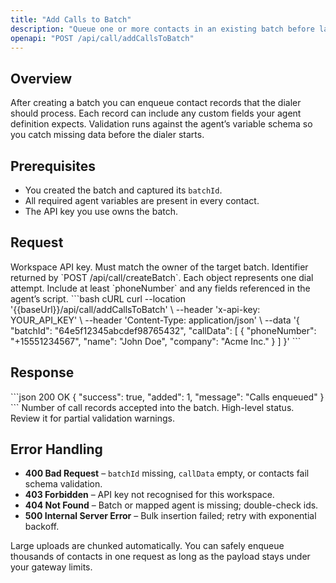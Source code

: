 ```yaml
---
title: "Add Calls to Batch"
description: "Queue one or more contacts in an existing batch before launching the dialer."
openapi: "POST /api/call/addCallsToBatch"
---
```


## Overview
After creating a batch you can enqueue contact records that the dialer should process. Each record can include any custom fields your agent definition expects. Validation runs against the agent’s variable schema so you catch missing data before the dialer starts.

## Prerequisites
- You created the batch and captured its `batchId`.
- All required agent variables are present in every contact.
- The API key you use owns the batch.

## Request
<ParamField header="x-api-key" type="string" required>
Workspace API key. Must match the owner of the target batch.
</ParamField>

<ParamField body="batchId" type="string" required>
Identifier returned by `POST /api/call/createBatch`.
</ParamField>

<ParamField body="callData" type="array[object]" required>
Each object represents one dial attempt. Include at least `phoneNumber` and any fields referenced in the agent’s script.
</ParamField>

<RequestExample>
```bash cURL
curl --location '{{baseUrl}}/api/call/addCallsToBatch' \
  --header 'x-api-key: YOUR_API_KEY' \
  --header 'Content-Type: application/json' \
  --data '{
    "batchId": "64e5f12345abcdef98765432",
    "callData": [
      {
        "phoneNumber": "+15551234567",
        "name": "John Doe",
        "company": "Acme Inc."
      }
    ]
  }'
```
</RequestExample>

## Response
<ResponseExample>
```json 200 OK
{
  "success": true,
  "added": 1,
  "message": "Calls enqueued"
}
```
</ResponseExample>

<ResponseField name="added" type="integer" required>
Number of call records accepted into the batch.
</ResponseField>
<ResponseField name="message" type="string">
High-level status. Review it for partial validation warnings.
</ResponseField>

## Error Handling
- **400 Bad Request** – `batchId` missing, `callData` empty, or contacts fail schema validation.
- **403 Forbidden** – API key not recognised for this workspace.
- **404 Not Found** – Batch or mapped agent is missing; double-check ids.
- **500 Internal Server Error** – Bulk insertion failed; retry with exponential backoff.

<Tip>
Large uploads are chunked automatically. You can safely enqueue thousands of contacts in one request as long as the payload stays under your gateway limits.
</Tip>
